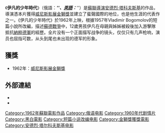 {{noteTA
|G1=Show
|G2=Movie
|T=zh-cn:伊万的童年; zh-tw:伊凡的少年時代; zh-hk:伊凡的童年;
|1=zh-cn:伊万的童年; zh-tw:伊凡的少年時代; zh-hk:伊凡的童年;
}}
{{Infobox film
| name           = 伊万的童年<br />Ivan's Childhood
| original_name  = Иваново детство
| image          = <!-- 檔案不存在 1962_ivanovo_detstvo.jpg ，可從英文維基百科取得 -->
| alt            = 
| caption        =
| director       = [[安德烈·塔科夫斯基|安德烈·塔科夫斯基]]、Eduard Abalov
| producer       = 
Lynn Hendee
| screenplay     = [[安德烈·塔科夫斯基|安德烈·塔科夫斯基]]、[[安德烈·康查洛夫斯基|安德烈·康查洛夫斯基]]、[[Mikhail_Papava|Mikhail Papava]]
| based on       = {{based on|[[伊萬的童年|伊萬的童年]]|[[弗拉基米尔·博戈莫诺夫|弗拉基米尔·博戈莫诺夫]]}}
| starring       = [[Nikolai_Burlyayev|Nikolai Burlyayev]]<br />Valentin Zubkov<br />Yevgeni Zharikov<br />Stepan Krylov<br />[[Nikolai_Grinko|Nikolai Grinko]]<br />[[Irma_Raush|Irma Raush]]
| music          = Vyacheslav Ovchinnikov
| cinematography = [[Vadim_Yusov|Vadim Yusov]]
| editing        = Lyudmila Feiginova
| studio         = 
| distributor    = [[莫斯科電影製片廠|莫斯科電影製片廠]]
| released       = {{flagicon|Soviet Union}}1962年4月6日
| country        = {{flagicon|Soviet Union}}
| runtime        = 95 分
| language       = [[俄语|俄语]]
| budget         = 
| gross          = 
| cn_name = 伊萬的童年
| hk_name = 伊凡的童年
| tw_name = 伊凡的少年時代
| amg_id         = 1:34097
| imdb_id        = 0056111
}} 

《'''伊凡的少年時代'''》（俄語：'''''{{lang|ru|Иваново детство}}'''''、[[英語|英語]]：'''''{{lang|en|Ivan's Childhood}}'''''）是[[蘇聯|蘇聯]][[導演|導演]][[安德烈·塔科夫斯基|安德烈·塔科夫斯基]]的作品，導演憑本片獲得[[金獅獎_(威尼斯影展)|威尼斯影展金獅獎]]並建立了蜚聲國際的地位，也是他生涯的代表作之一。《伊凡的少年時代》於1962年上映，根據1957年Vladimir Bogomolov的短篇小說所改編，描述[[蘇德戰爭|蘇德戰爭]]中，12歲男孩伊凡在母親與姊姊被殺後加入游擊隊抵抗[[納粹德軍|納粹德軍]]的經歷。全片没有一个正面描写战争的镜头，仅仅只有几声枪响，演员也屈指可数，从头到尾也未出现的德军的形象。

== 獲獎 ==
* 1962年：[[金獅獎_(威尼斯影展)|威尼斯影展金獅獎]]

== 外部連結 ==
* {{imdb title|id=0056111}}
* {{douban|1294421}}
{{金獅獎得獎作品}}
{{Authority control}}
{{DEFAULTSORT:Ivan's Childhood}}
[[Category:1962年蘇聯電影作品|Category:1962年蘇聯電影作品]]
[[Category:俄语电影|Category:俄语电影]]
[[Category:1960年代剧情片|Category:1960年代剧情片]]
[[Category:黑白電影|Category:黑白電影]]
[[Category:短篇小说改编电影|Category:短篇小说改编电影]]
[[Category:金獅獎獲獎電影|Category:金獅獎獲獎電影]]
[[Category:安德烈·塔尔科夫斯基电影|Category:安德烈·塔尔科夫斯基电影]]
